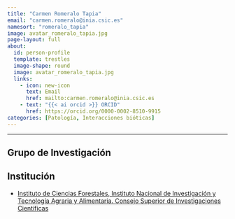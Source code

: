 ```yaml
---
title: "Carmen Romeralo Tapia"
email: "carmen.romeralo@inia.csic.es"  
namesort: "romeralo_tapia"
image: avatar_romeralo_tapia.jpg
page-layout: full
about: 
  id: person-profile
  template: trestles
  image-shape: round
  image: avatar_romeralo_tapia.jpg
  links:
    - icon: new-icon
      text: Email
      href: mailto:carmen.romeralo@inia.csic.es
    - text: "{{< ai orcid >}} ORCID"
      href: https://orcid.org/0000-0002-8510-9915
categories: [Patología, Interacciones bióticas]
---
```

 
<hr>

:::{#person-profile}

## Grupo de Investigación


## Institución
- [Instituto de Ciencias Forestales, Instituto Nacional de Investigación y Tecnología Agraria y Alimentaria. Consejo Superior de Investigaciones Científicas](https://www.inia.es/)

:::
